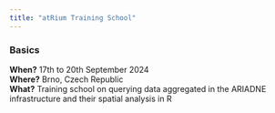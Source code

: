 ```yaml
---
title: "atRium Training School"
---
```


::: {.callout-note}
### Basics

**When?** 17th to 20th September 2024  
**Where?** Brno, Czech Republic  
**What?** Training school on querying data aggregated in the ARIADNE infrastructure and their spatial analysis in R

:::
